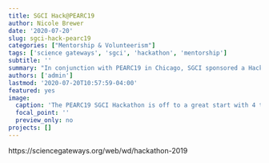 ```yaml
---
title: SGCI Hack@PEARC19
author: Nicole Brewer
date: '2020-07-20'
slug: sgci-hack-pearc19
categories: ["Mentorship & Volunteerism"]
tags: ['science gateways', 'sgci', 'hackathon', 'mentorship']
subtitle: ''
summary: "In conjunction with PEARC19 in Chicago, SGCI sponsored a Hackathon to challenge up-and-coming programmers for tomorrow's science gateways. Undergraduate and graduate students competed on gateway projects established by SGCI partners and community members."
authors: ['admin']
lastmod: '2020-07-20T10:57:59-04:00'
featured: yes
image:
  caption: 'The PEARC19 SGCI Hackathon is off to a great start with 4 teams of students and some wonderful mentors and volunteers!'
  focal_point: ''
  preview_only: no
projects: []
---
```




https://sciencegateways.org/web/wd/hackathon-2019